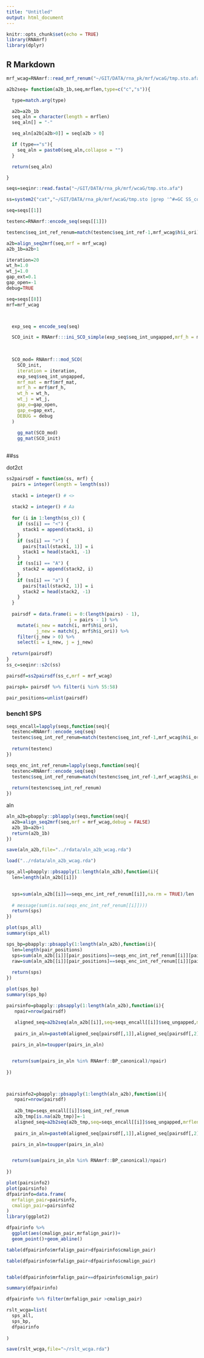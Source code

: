 ```yaml
---
title: "Untitled"
output: html_document
---
```


```r
knitr::opts_chunk$set(echo = TRUE)
library(RNAmrf)
library(dplyr)
```

## R Markdown


```r
mrf_wcag=RNAmrf::read_mrf_renum("~/GIT/DATA/rna_pk/mrf/wcaG/tmp.sto.afa.mrf")
```


```r
a2b2seq= function(a2b_1b,seq,mrflen,type=c("c","s")){

  type=match.arg(type)

  a2b=a2b_1b
  seq_aln = character(length = mrflen)
  seq_aln[] = "-"

  seq_aln[a2b[a2b>0]] = seq[a2b > 0]

  if (type=="s"){
    seq_aln = paste0(seq_aln,collapse = "")
  }

  return(seq_aln)

}
```

```r
seqs=seqinr::read.fasta("~/GIT/DATA/rna_pk/mrf/wcaG/tmp.sto.afa")
```

```r
ss=system2("cat","~/GIT/DATA/rna_pk/mrf/wcaG/tmp.sto |grep '^#=GC SS_cons' |awk '{print $3}' ",stdout = TRUE)
```


```r
seq=seqs[[1]]

testenc=RNAmrf::encode_seq(seqs[[1]])

testenc$seq_int_ref_renum=match(testenc$seq_int_ref-1,mrf_wcag$h$i_ori)
```

```r
a2b=align_seq2mrf(seq,mrf = mrf_wcag)
a2b_1b=a2b+1
```





```r

iteration=20
wt_h=1.0
wt_j=1.0
gap_ext=0.1
gap_open=-1
debug=TRUE

seq=seqs[[8]]
mrf=mrf_wcag



  exp_seq = encode_seq(seq)

  SCO_init = RNAmrf:::ini_SCO_simple(exp_seq$seq_int_ungapped,mrf_h = mrf$mrf_h)
  

  
  SCO_mod= RNAmrf:::mod_SCO(
    SCO_init,
    iteration = iteration,
    exp_seq$seq_int_ungapped,
    mrf_mat = mrf$mrf_mat,
    mrf_h = mrf$mrf_h,
    wt_h = wt_h,
    wt_j = wt_j,
    gap_o=gap_open,
    gap_e=gap_ext,
    DEBUG = debug
  )
  
    gg_mat(SCO_mod)
    gg_mat(SCO_init)
  
```


##ss

dot2ct


```r

ss2pairsdf = function(ss, mrf) {
  pairs = integer(length = length(ss))
  
  stack1 = integer() # <>
  
  stack2 = integer() # Aa
  
  for (i in 1:length(ss_c)) {
    if (ss[i] == "<") {
      stack1 = append(stack1, i)
    }
    if (ss[i] == ">") {
      pairs[tail(stack1, 1)] = i
      stack1 = head(stack1, -1)
    }
    if (ss[i] == "A") {
      stack2 = append(stack2, i)
    }
    if (ss[i] == "a") {
      pairs[tail(stack2, 1)] = i
      stack2 = head(stack2, -1)
    }
  }
  
  pairsdf = data.frame(i = 0:(length(pairs) - 1),
                       j = pairs - 1) %>%
    mutate(i_new = match(i, mrf$h$i_ori),
           j_new = match(j, mrf$h$i_ori)) %>%
    filter(j_new > 0) %>%
    select(i = i_new, j = j_new)
  
  return(pairsdf)
}
ss_c=seqinr::s2c(ss)

pairsdf=ss2pairsdf(ss_c,mrf = mrf_wcag)

pairspk= pairsdf %>% filter(i %in% 55:58)
  
pair_positions=unlist(pairsdf)
```





### bench1 SPS
```r
seqs_encall=lapply(seqs,function(seq){
  testenc=RNAmrf::encode_seq(seq)
  testenc$seq_int_ref_renum=match(testenc$seq_int_ref-1,mrf_wcag$h$i_ori)
  
  return(testenc)
})
```

```r
seqs_enc_int_ref_renum=lapply(seqs,function(seq){
  testenc=RNAmrf::encode_seq(seq)
  testenc$seq_int_ref_renum=match(testenc$seq_int_ref-1,mrf_wcag$h$i_ori)
  
  return(testenc$seq_int_ref_renum)
})
```

aln
```r
aln_a2b=pbapply::pblapply(seqs,function(seq){
  a2b=align_seq2mrf(seq,mrf = mrf_wcag,debug = FALSE)
  a2b_1b=a2b+1
  return(a2b_1b)
})

```
```r
save(aln_a2b,file="../rdata/aln_a2b_wcag.rda")
```

```r

load("../rdata/aln_a2b_wcag.rda")
```




```r


sps_all=pbapply::pbsapply(1:length(aln_a2b),function(i){
  len=length(aln_a2b[[i]])

    
  sps=sum(aln_a2b[[i]]==seqs_enc_int_ref_renum[[i]],na.rm = TRUE)/len
  
  # message(sum(is.na(seqs_enc_int_ref_renum[[i]])))
  return(sps)
})

plot(sps_all)
summary(sps_all)
```




```r

sps_bp=pbapply::pbsapply(1:length(aln_a2b),function(i){
  len=length(pair_positions)
  sps=sum(aln_a2b[[i]][pair_positions]==seqs_enc_int_ref_renum[[i]][pair_positions],na.rm = TRUE)/len
  raw=sum(aln_a2b[[i]][pair_positions]==seqs_enc_int_ref_renum[[i]][pair_positions],na.rm = TRUE)
  
  return(sps)
})

plot(sps_bp)
summary(sps_bp)
```



```r
pairsinfo=pbapply::pbsapply(1:length(aln_a2b),function(i){
   npair=nrow(pairsdf)
   
   aligned_seq=a2b2seq(aln_a2b[[i]],seq=seqs_encall[[i]]$seq_ungapped,mrflen = mrf$len,"c")
   
   pairs_in_aln=paste0(aligned_seq[pairsdf[,1]],aligned_seq[pairsdf[,2]])

  pairs_in_aln=toupper(pairs_in_aln)


  return(sum(pairs_in_aln %in% RNAmrf::BP_canonical)/npair)
  
})



pairsinfo2=pbapply::pbsapply(1:length(aln_a2b),function(i){
   npair=nrow(pairsdf)
   
   a2b_tmp=seqs_encall[[i]]$seq_int_ref_renum
   a2b_tmp[is.na(a2b_tmp)]=-1
   aligned_seq=a2b2seq(a2b_tmp,seq=seqs_encall[[i]]$seq_ungapped,mrflen = mrf$len,"c")
   
   pairs_in_aln=paste0(aligned_seq[pairsdf[,1]],aligned_seq[pairsdf[,2]])

  pairs_in_aln=toupper(pairs_in_aln)


  return(sum(pairs_in_aln %in% RNAmrf::BP_canonical)/npair)
  
})

plot(pairsinfo2)
plot(pairsinfo)
dfpairinfo=data.frame(
  mrfalign_pair=pairsinfo,
  cmalign_pair=pairsinfo2
)
library(ggplot2)

dfpairinfo %>% 
  ggplot(aes(cmalign_pair,mrfalign_pair))+
  geom_point()+geom_abline()

table(dfpairinfo$mrfalign_pair>dfpairinfo$cmalign_pair)

table(dfpairinfo$mrfalign_pair<dfpairinfo$cmalign_pair)


table(dfpairinfo$mrfalign_pair==dfpairinfo$cmalign_pair)

summary(dfpairinfo)
```

```r
dfpairinfo %>% filter(mrfalign_pair >cmalign_pair)
```


```r
rslt_wcga=list(
  sps_all,
  sps_bp,
  dfpairinfo
  
)
```

```r
save(rslt_wcga,file="~/rslt_wcga.rda")
```




